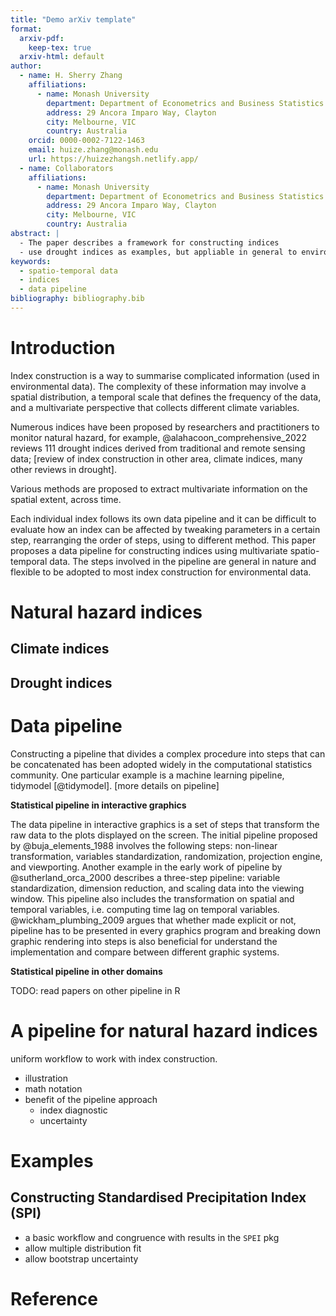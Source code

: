 ```yaml
---
title: "Demo arXiv template"
format:
  arxiv-pdf:
    keep-tex: true  
  arxiv-html: default
author:
  - name: H. Sherry Zhang
    affiliations:
      - name: Monash University
        department: Department of Econometrics and Business Statistics
        address: 29 Ancora Imparo Way, Clayton
        city: Melbourne, VIC
        country: Australia
    orcid: 0000-0002-7122-1463
    email: huize.zhang@monash.edu
    url: https://huizezhangsh.netlify.app/
  - name: Collaborators
    affiliations:
      - name: Monash University
        department: Department of Econometrics and Business Statistics
        address: 29 Ancora Imparo Way, Clayton
        city: Melbourne, VIC
        country: Australia
abstract: |
  - The paper describes a framework for constructing indices 
  - use drought indices as examples, but appliable in general to environmental indices constructed from multivariate spatio-temporal data
keywords: 
  - spatio-temporal data
  - indices
  - data pipeline
bibliography: bibliography.bib  
---
```


# Introduction

Index construction is a way to summarise complicated information (used in environmental data). 
The complexity of these information may involve a spatial distribution, a temporal scale that defines the frequency of the data, and a multivariate perspective that collects different climate variables.

Numerous indices have been proposed by researchers and practitioners to monitor natural hazard, for example, @alahacoon_comprehensive_2022 reviews 111 drought indices derived from traditional and remote sensing data; [review of index construction in other area, climate indices, many other reviews in drought]. 

<!-- These indices are customised to distinct local weather condition and historical data availability. -->

Various methods are proposed to extract multivariate information on the spatial extent, across time.

Each individual index follows its own data pipeline and it can be difficult to evaluate how an index can be affected by tweaking parameters in a certain step, rearranging the order of steps, using to different method. 
This paper proposes a data pipeline for constructing indices using multivariate spatio-temporal data. The steps involved in the pipeline are general in nature and flexible to be adopted to most index construction for environmental data.

# Natural hazard indices

## Climate indices

## Drought indices

# Data pipeline 

Constructing a pipeline that divides a complex procedure into steps that can be concatenated has been adopted widely in the computational statistics community. 
One particular example is a machine learning pipeline, tidymodel [@tidymodel]. 
[more details on pipeline]

**Statistical pipeline in interactive graphics**

The data pipeline in interactive graphics is a set of steps that transform the raw data to the plots displayed on the screen. 
The initial pipeline proposed by @buja_elements_1988 involves the following steps: non-linear transformation, variables standardization, randomization, projection engine, and viewporting.
Another example in the early work of pipeline by @sutherland_orca_2000 describes a three-step pipeline: variable standardization, dimension reduction, and scaling data into the viewing window. 
This pipeline also includes the transformation on spatial and temporal variables, i.e. computing time lag on temporal variables.
@wickham_plumbing_2009 argues that whether made explicit or not, pipeline has to be presented in every graphics program and breaking down graphic rendering into steps is also beneficial for understand the implementation and compare between different graphic systems.


**Statistical pipeline in other domains**

TODO: read papers on other pipeline in R

# A pipeline for natural hazard indices

uniform workflow to work with index construction. 


  - illustration 
  - math notation
  - benefit of the pipeline approach 
    - index diagnostic
    - uncertainty 
  
# Examples 

## Constructing Standardised Precipitation Index (SPI)

  - a basic workflow and congruence with results in the `SPEI` pkg
  - allow multiple distribution fit 
  - allow bootstrap uncertainty 




# Reference

